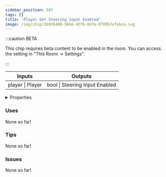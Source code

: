 ```yaml
---
sidebar_position: 597
tags: []
title: 'Player Get Steering Input Enabled'
image: /img/chip/1b936400-5666-42f6-8d7e-8f0957efebce.svg
---
```




:::caution BETA

This chip requires beta content to be enabled in the room. You can access the setting in "This Room -> Settings".

:::

<IChip uuid="1b936400-5666-42f6-8d7e-8f0957efebce"/>

<table><thead><tr><th>Inputs</th><th>Outputs</th></tr></thead><tbody><tr><td>player | Player</td><td>bool | Steering Input Enabled</td></tr></tbody></table>

<details>
  <summary>Properties</summary>
  <div>
    <div>
    <table>
      <tbody>
        <tr>
          <td>Is beta required?</td>
          <td>Yes</td>
        </tr>
        <tr>
          <td>Is chip a trolling risk?</td>
          <td>No</td>
        </tr>
        <tr>
          <td>Is chip a role assignment risk?</td>
          <td>No</td>
        </tr>
        <tr>
          <td>Chip UUID</td>
          <td>1b936400-5666-42f6-8d7e-8f0957efebce</td>
        </tr>
        <tr>
          <td>Room availability</td>
          <td>Available everywhere</td>
        </tr>
      </tbody>
    </table>
    </div>
  </div>
</details>

### Uses

None so far!

### Tips

None so far!

### Issues

None so far!